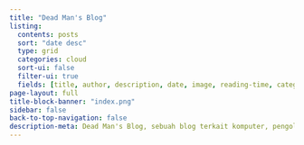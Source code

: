 ```yaml
---
title: "Dead Man's Blog"
listing:
  contents: posts
  sort: "date desc"
  type: grid
  categories: cloud
  sort-ui: false
  filter-ui: true
  fields: [title, author, description, date, image, reading-time, categories]
page-layout: full
title-block-banner: "index.png"
sidebar: false
back-to-top-navigation: false
description-meta: Dead Man's Blog, sebuah blog terkait komputer, pengolahan sinyal, dan musik
---
```



